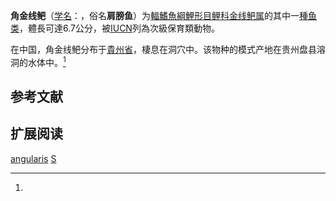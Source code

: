 {{Speciesbox
| name = 角金线鲃
| status = VU
| status_system = IUCN3.1
| image = 
| genus = Sinocyclocheilus
| species = angularis
| authority = Zheng et Wang, 1990<ref name='id5969'>{{cite web| url =http://www.bioinfo.cn/db05/BjdwSpecies.php?action=view&id=5969| title =角金线鲃| work =中国动物物种编目数据库| publisher =中国科学院微生物研究所| author =中国科学院动物研究所| accessdate =2009-04-11| deadurl =yes| archiveurl =https://web.archive.org/web/20160305042633/http://www.bioinfo.cn/db05/BjdwSpecies.php?action=view&id=5969| archivedate =2016-03-05}}</ref>
| synonyms = 
}}

'''角金线鲃'''（[[学名|学名]]：{{lang|la|''Sinocyclocheilus angularis''}}，俗名'''肩膀鱼'''）为[[輻鰭魚綱|輻鰭魚綱]][[鯉形目|鯉形目]][[鲤科|鲤科]][[金线鲃属|金线鲃属]]的其中一[[種|種]][[鱼类|鱼类]]，體長可達6.7公分，被[[IUCN|IUCN]]列為次級保育類動物。

在中国，角金线鲃分布于[[貴州省|貴州省]]，棲息在洞穴中。该物种的模式产地在贵州盘县溶洞的水体中。<ref name='id5969'/>

==参考文献==
{{reflist}}
{{FishBase_species|genus=Sinocyclocheilus|species=angularis|year=2011|month=12}}

==扩展阅读==
{{refbegin}}
{{wikispecies-inline|Sinocyclocheilus angularis|角金线鲃}}
{{refend}}
{{Taxonbar|from=Q3316418}}

[[Category:金线鲃属|angularis]]
[[Category:1990年描述的魚類|S]]


{{鯉形目小作品}}